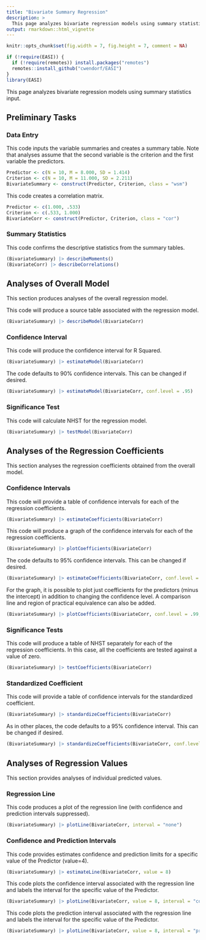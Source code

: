 ```yaml
---
title: "Bivariate Summary Regression"
description: >
  This page analyzes bivariate regression models using summary statistics input.
output: rmarkdown::html_vignette
---
```


```r
knitr::opts_chunk$set(fig.width = 7, fig.height = 7, comment = NA)
```

```r
if (!require(EASI)) {
  if (!require(remotes)) install.packages("remotes")
  remotes::install_github("cwendorf/EASI")
}
library(EASI)
```

This page analyzes bivariate regression models using summary statistics input.

## Preliminary Tasks

### Data Entry

This code inputs the variable summaries and creates a summary table. Note that analyses assume that the second variable is the criterion and the first variable the predictors.
```r
Predictor <- c(N = 10, M = 8.000, SD = 1.414)
Criterion <- c(N = 10, M = 11.000, SD = 2.211)
BivariateSummary <- construct(Predictor, Criterion, class = "wsm")
```

This code creates a correlation matrix.
```r
Predictor <- c(1.000, .533)
Criterion <- c(.533, 1.000)
BivariateCorr <- construct(Predictor, Criterion, class = "cor")
```

### Summary Statistics

This code confirms the descriptive statistics from the summary tables.
```r
(BivariateSummary) |> describeMoments()
(BivariateCorr) |> describeCorrelations()
```

## Analyses of Overall Model

This section produces analyses of the overall regression model.

This code will produce a source table associated with the regression model.
```r
(BivariateSummary) |> describeModel(BivariateCorr)
```

### Confidence Interval

This code will produce the confidence interval for R Squared.
```r
(BivariateSummary) |> estimateModel(BivariateCorr)
```

The code defaults to 90% confidence intervals. This can be changed if desired.
```r
(BivariateSummary) |> estimateModel(BivariateCorr, conf.level = .95)
```

### Significance Test

This code will calculate NHST for the regression model.
```r
(BivariateSummary) |> testModel(BivariateCorr)
```

## Analyses of the Regression Coefficients

This section analyses the regression coefficients obtained from the overall model.

### Confidence Intervals 

This code will provide a table of confidence intervals for each of the regression coefficients.
```r
(BivariateSummary) |> estimateCoefficients(BivariateCorr)
```

This code will produce a graph of the confidence intervals for each of the regression coefficients.
```r
(BivariateSummary) |> plotCoefficients(BivariateCorr)
```

The code defaults to 95% confidence intervals. This can be changed if desired.
```r
(BivariateSummary) |> estimateCoefficients(BivariateCorr, conf.level = .99)
```

For the graph, it is possible to plot just coefficients for the predictors (minus the intercept) in addition to changing the confidence level. A comparison line and region of practical equivalence can also be added.
```r
(BivariateSummary) |> plotCoefficients(BivariateCorr, conf.level = .99, line = 0, rope = c(-.5, .5), intercept = FALSE)
```

### Significance Tests

This code will produce a table of NHST separately for each of the regression coefficients. In this case, all the coefficients are tested against a value of zero.
```r
(BivariateSummary) |> testCoefficients(BivariateCorr)
```

### Standardized Coefficient

This code will provide a table of confidence intervals for the standardized coefficient.
```r
(BivariateSummary) |> standardizeCoefficients(BivariateCorr)
```

As in other places, the code defaults to a 95% confidence interval. This can be changed if desired.
```r
(BivariateSummary) |> standardizeCoefficients(BivariateCorr, conf.level = .99)
```

## Analyses of Regression Values

This section provides analyses of individual predicted values.

### Regression Line

This code produces a plot of the regression line (with confidence and prediction intervals suppressed).
```r
(BivariateSummary) |> plotLine(BivariateCorr, interval = "none")
```

### Confidence and Prediction Intervals

This code provides estimates confidence and prediction limits for a specific value of the Predictor (value=4).
```r
(BivariateSummary) |> estimateLine(BivariateCorr, value = 8)
```

This code plots the confidence interval associated with the regression line and labels the interval for the specific value of the Predictor.
```r
(BivariateSummary) |> plotLine(BivariateCorr, value = 8, interval = "confidence")
```

This code plots the prediction interval associated with the regression line and labels the interval for the specific value of the Predictor.
```r
(BivariateSummary) |> plotLine(BivariateCorr, value = 8, interval = "prediction")
```
